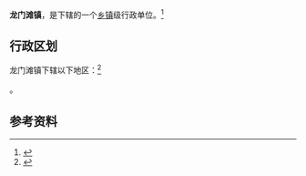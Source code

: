 {{中国乡级行政区|35/05/26/103/000}}

'''龙门滩镇'''，是{{PRC admin/fullname|35/05/26/103/000|3}}下辖的一个[[乡镇|乡镇]]级行政单位。<ref>{{PRC admin/ref sgc|{{PRC admin/parent|35/05/26/103/000}}}}</ref>

== 行政区划 ==

龙门滩镇下辖以下地区：<ref>{{PRC admin/ref sgc|35/05/26/103/000}}</ref>

{{PRC admin/children|35/05/26/103/000}}。

== 参考资料 ==

{{reflist}}

{{行政区划小作品}}
{{PRC admin/navcat|35/05/26/103/000}}